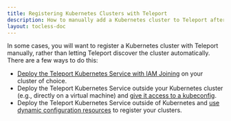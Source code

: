 ```yaml
---
title: Registering Kubernetes Clusters with Teleport
description: How to manually add a Kubernetes cluster to Teleport after creating it.
layout: tocless-doc
---
```


In some cases, you will want to register a Kubernetes cluster with Teleport
manually, rather than letting Teleport discover the cluster automatically. There
are a few ways to do this:

- [Deploy the Teleport Kubernetes
  Service with IAM Joining](iam-joining.mdx) on your cluster of
  choice.
- Deploy the Teleport Kubernetes Service outside your Kubernetes cluster (e.g.,
  directly  on a virtual machine) and [give it access to a
  kubeconfig](static-kubeconfig.mdx).
- Deploy the Teleport Kubernetes Service outside of Kubernetes  and [use dynamic
  configuration resources](dynamic-registration.mdx) to
  register your clusters.

